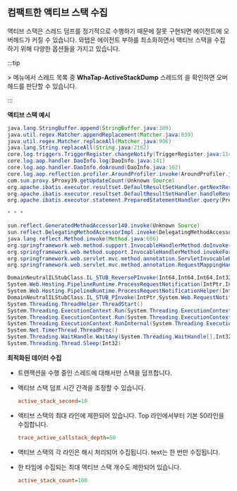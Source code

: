 ## 컴팩트한 액티브 스택 수집

액티브 스택은 스레드 덤프를 정기적으로 수행하기 때문에 잘못 구현되면 에이전트에 오버헤드가 커질 수 있습니다. 와탭은 에이전트 부하를 최소화하면서 액티브 스택을 수집하기 위해 다양한 옵션들을 가지고 있습니다.

:::tip

<Cmdname sid="side_agentsConfiguration" className="uitext" /> &gt; <Cmdname sid="side_threadList" className="uitext" /> 메뉴에서 스레드 목록 중 **WhaTap-ActiveStackDump** 스레드의 <Cmdname sid="cpu_time" className="uitext" />을 확인하면 오버헤드를 판단할 수 있습니다.

:::

**액티브 스택 예시**

<InDoc product='java,python'>

```java title='JAVA'
java.lang.StringBuffer.append(StringBuffer.java:309)
java.util.regex.Matcher.appendReplacement(Matcher.java:839)
java.util.regex.Matcher.replaceAll(Matcher.java:906)
java.lang.String.replaceAll(String.java:2162)
core.log.triggers.TriggerRegister.changeNotify(TriggerRegister.java:114)
core.log.aop.handler.DaoInfo.log(DaoInfo.java:141)
core.log.aop.handler.DaoInfo.doAround(DaoInfo.java:102)
core.log.aop.reflection.profiler.AroundProfiler.invoke(AroundProfiler.java:19)
com.sun.proxy.$Proxy39.getUpdateCount(Unknown Source)
org.apache.ibatis.executor.resultset.DefaultResultSetHandler.getNextResultSet(DefaultResultSetHandler.java:256)
org.apache.ibatis.executor.resultset.DefaultResultSetHandler.handleResultSets(DefaultResultSetHandler.java:193)
org.apache.ibatis.executor.statement.PreparedStatementHandler.query(PreparedStatementHandler.java:64)

* * *

sun.reflect.GeneratedMethodAccessor140.invoke(Unknown Source)
sun.reflect.DelegatingMethodAccessorImpl.invoke(DelegatingMethodAccessorImpl.java:43)
java.lang.reflect.Method.invoke(Method.java:606)
org.springframework.web.method.support.InvocableHandlerMethod.doInvoke(InvocableHandlerMethod.java:221)
org.springframework.web.method.support.InvocableHandlerMethod.invokeForRequest(InvocableHandlerMethod.java:136)
org.springframework.web.servlet.mvc.method.annotation.ServletInvocableHandlerMethod.invokeAndHandle(ServletInvocableHandlerMethod.java:114)
org.springframework.web.servlet.mvc.method.annotation.RequestMappingHandlerAdapter.invokeHandlerMethod(RequestMappingHandlerAdapter.java:827)
```

</InDoc>

<InDoc product='dotnet'>

```csharp title='.NET'
DomainNeutralILStubClass.IL_STUB_ReversePInvoke(Int64,Int64,Int64,Int32)
System.Web.Hosting.PipelineRuntime.ProcessRequestNotification(IntPtr,IntPtr,IntPtr,Int32)
System.Web.Hosting.PipelineRuntime.ProcessRequestNotificationHelper(IntPtr,IntPtr,IntPtr,Int32)
DomainNeutralILStubClass.IL_STUB_PInvoke(IntPtr,System.Web.RequestNotificationStatus ByRef)
System.Threading.ThreadHelper.ThreadStart()
System.Threading.ExecutionContext.Run(System.Threading.ExecutionContext,System.Threading.ContextCallback,System.Object)
System.Threading.ExecutionContext.Run(System.Threading.ExecutionContext,System.Threading.ContextCallback,System.Object,Boolean)
System.Threading.ExecutionContext.RunInternal(System.Threading.ExecutionContext,System.Threading.ContextCallback,System.Object,Boolean)
System.Net.TimerThread.ThreadProc()
System.Threading.WaitHandle.WaitAny(System.Threading.WaitHandle[],Int32,Boolean)
System.Threading.Thread.Sleep(Int32)
```

</InDoc>

**최적화된 데이터 수집**

* 트랜잭션을 수행 중인 스레드에 대해서만 스택을 덤프합니다.

* 액티브 스택 덤프 시간 간격을 조정할 수 있습니다. 

  ```ini title="whatap.conf"
  active_stack_second=10
  ```

* 액티브 스택의 최대 라인에 제한되어 있습니다. Top 라인에서부터 기본 50라인을 수집합니다.

  ```ini title="whatap.conf"
  trace_active_callstack_depth=50
  ```

* 액티브 스택의 각 라인은 해시 처리되어 수집됩니다. text는 한 번만 수집됩니다. 

* 한 타임에 수집되는 최대 액티브 스택 개수도 제한되어 있습니다.  

  ```ini title="whatap.conf"
  active_stack_count=100
  ```